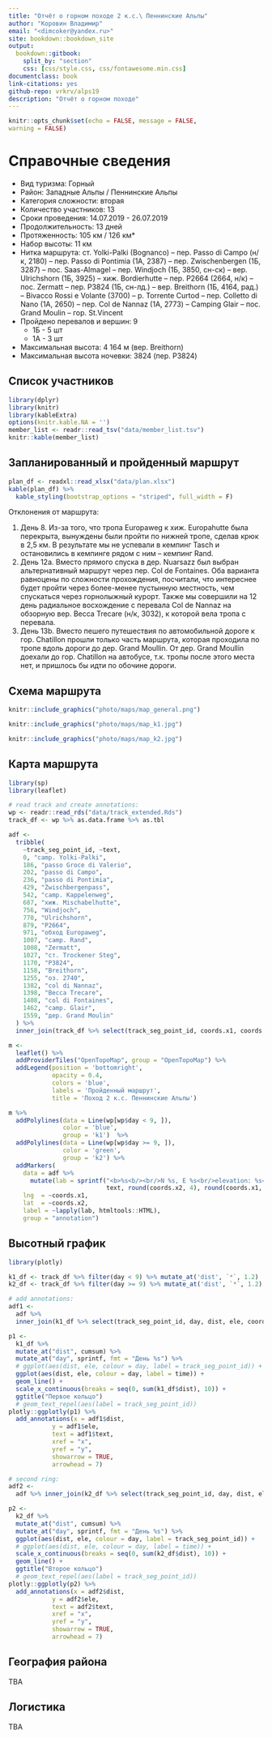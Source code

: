 ```yaml
--- 
title: "Отчёт о горном походе 2 к.с.\ Пеннинские Альпы"
author: "Коровин Владимир"
email: "<dimcoker@yandex.ru>"
site: bookdown::bookdown_site
output: 
  bookdown::gitbook:  
    split_by: "section"
    css: [css/style.css, css/fontawesome.min.css]
documentclass: book
link-citations: yes
github-repo: vrkrv/alps19
description: "Отчёт о горном походе"
---
```


```r
knitr::opts_chunk$set(echo = FALSE, message = FALSE,
warning = FALSE)
```

# Справочные сведения

- Вид туризма: Горный
- Район: Западные Альпы / Пеннинские Альпы
- Категория сложности: вторая
- Количество участников: 13
- Сроки проведения: 14.07.2019 - 26.07.2019
- Продолжительность: 13 дней
- Протяженность: 105 км / 126 км*
- Набор высоты: 11 км
- Нитка маршрута: ст. Yolki-Palki (Bognanco) -- пер. Passo di Campo (н/к, 2180) -- пер. Passo di Pontimia (1А, 2387) -- пер. Zwischenbergen (1Б, 3287) -- пос. Saas-Almagel -- пер. Windjoch (1Б, 3850, сн-ск) -- вер. Ulrichshorn (1Б, 3925) -- хиж. Bordierhutte -- пер. P2664 (2664, н/к) -- пос. Zermatt -- пер. P3824 (1Б, сн-лд.) -- вер. Breithorn (1Б, 4164, рад.) -- Bivacco Rossi e Volante (3700) -- р. Torrente Curtod -- пер. Сolletto di Nano (1А, 2650) -- пер. Col de Nannaz (1А, 2773) -- Camping Glair -- пос. Grand Moulin -- гор. St.Vincent
- Пройдено перевалов и вершин: 9
  - 1Б - 5 шт
  - 1А - 3 шт
- Максимальная высота: 4 164 м (вер. Breithorn)
- Максимальная высота ночевки: 3824 (пер. P3824)

## Список участников

```r
library(dplyr)
library(knitr)
library(kableExtra)
options(knitr.kable.NA = '')
member_list <- readr::read_tsv("data/member_list.tsv")
knitr::kable(member_list)
```


## Запланированный и пройденный маршрут

```r
plan_df <- readxl::read_xlsx("data/plan.xlsx")
kable(plan_df) %>%
  kable_styling(bootstrap_options = "striped", full_width = F)
```

Отклонения от маршрута:

1. День 8. Из-за того, что тропа Europaweg к хиж. Europahutte была перекрыта, вынуждены были пройти по нижней тропе, сделав крюк в 2,5 км. В результате мы не успевали в кемпинг Tasch и остановились в кемпинге рядом с ним -- кемпинг Rand.
2. День 12а. Вместо прямого спуска в дер. Nuarsazz был выбран альтернативный маршрут через пер. Col de Fontaines. Оба варианта равноцены по сложности прохождения, посчитали, что интереснее будет пройти через более-менее пустынную местность, чем спускаться через горнолыжный курорт. Также мы совершили на 12 день радиальное восхождение с перевала Col de Nannaz на обзорную вер. Becca Trecare (н/к, 3032), к которой вела тропа с перевала.
3. День 13b. Вместо пешего путешествия по автомобильной дороге к гор. Chatillon прошли только часть маршрута, которая проходила по тропе вдоль дороги до дер. Grand Moullin. От дер. Grand Moullin доехали до гор. Chatillon на автобусе, т.к. тропы после этого места нет, и пришлось бы идти по обочине дороги.

## Схема маршрута

```r
knitr::include_graphics("photo/maps/map_general.png")
```

```r
knitr::include_graphics("photo/maps/map_k1.jpg")
```

```r
knitr::include_graphics("photo/maps/map_k2.jpg")
```

## Карта маршрута

```r
library(sp)
library(leaflet)

# read track and create annotations:
wp <- readr::read_rds("data/track_extended.Rds")
track_df <- wp %>% as.data.frame %>% as.tbl

adf <- 
  tribble(
    ~track_seg_point_id, ~text,
    0, "camp. Yolki-Palki",
    186, "passo Groce di Valerio",
    202, "passo di Campo",
    236, "passo di Pontimia",
    429, "Zwischbergenpass",
    542, "camp. Kappelenweg",
    687, "хиж. Mischabelhutte",
    756, "Windjoch",
    770, "Ulrichshorn",
    879, "P2664",
    971, "обход Europaweg",
    1007, "camp. Rand",
    1008, "Zermatt",
    1027, "ст. Trockener Steg",
    1170, "P3824",
    1158, "Breithorn",
    1255, "оз. 2740",
    1382, "col di Nannaz",
    1398, "Becca Trecare",
    1408, "col di Fontaines",
    1462, "camp. Glair",
    1559, "дер. Grand Moulin"
  ) %>%
  inner_join(track_df %>% select(track_seg_point_id, coords.x1, coords.x2, ele, time))

m <-
  leaflet() %>%
  addProviderTiles("OpenTopoMap", group = "OpenTopoMap") %>%
  addLegend(position = 'bottomright',
            opacity = 0.4,
            colors = 'blue',
            labels = 'Пройденный маршрут',
            title = 'Поход 2 к.с. Пеннинские Альпы')

m %>%
  addPolylines(data = Line(wp[wp$day < 9, ]),
               color = 'blue',
               group = 'k1')  %>%
  addPolylines(data = Line(wp[wp$day >= 9, ]),
               color = 'green',
               group = 'k2') %>%
  addMarkers(
    data = adf %>%
      mutate(lab = sprintf("<b>%s<b/><br/>N %s, E %s<br/>elevation: %s<br/>%s",
                           text, round(coords.x2, 4), round(coords.x1, 4), ele, time)),
    lng  = ~coords.x1,
    lat  = ~coords.x2,
    label = ~lapply(lab, htmltools::HTML),
    group = "annotation")
```

## Высотный график

```r
library(plotly)

k1_df <- track_df %>% filter(day < 9) %>% mutate_at('dist', `*`, 1.2)
k2_df <- track_df %>% filter(day >= 9) %>% mutate_at('dist', `*`, 1.2)

# add annotations:
adf1 <- 
  adf %>%
  inner_join(k1_df %>% select(track_seg_point_id, day, dist, ele, coords.x1, coords.x2) %>% mutate_at("dist", cumsum)) 

p1 <- 
  k1_df %>%
  mutate_at("dist", cumsum) %>%
  mutate_at("day", sprintf, fmt = "День %s") %>%
  # ggplot(aes(dist, ele, colour = day, label = track_seg_point_id)) +
  ggplot(aes(dist, ele, colour = day, label = time)) +
  geom_line() +
  scale_x_continuous(breaks = seq(0, sum(k1_df$dist), 10)) +
  ggtitle("Первое кольцо")
  # geom_text_repel(aes(label = track_seg_point_id))
plotly::ggplotly(p1) %>%
  add_annotations(x = adf1$dist,
            y = adf1$ele,
            text = adf1$text, 
            xref = "x",
            yref = "y",
            showarrow = TRUE,
            arrowhead = 7)

# second ring:
adf2 <- 
  adf %>% inner_join(k2_df %>% select(track_seg_point_id, day, dist, ele) %>% mutate_at("dist", cumsum)) 

p2 <- 
  k2_df %>%
  mutate_at("dist", cumsum) %>%
  mutate_at("day", sprintf, fmt = "День %s") %>%
  ggplot(aes(dist, ele, colour = day, label = track_seg_point_id)) +
  # ggplot(aes(dist, ele, colour = day, label = time)) +
  scale_x_continuous(breaks = seq(0, sum(k2_df$dist), 10)) +
  geom_line() +
  ggtitle("Второе кольцо")
  # geom_text_repel(aes(label = track_seg_point_id))
plotly::ggplotly(p2) %>%
  add_annotations(x = adf2$dist,
            y = adf2$ele,
            text = adf2$text, 
            xref = "x",
            yref = "y",
            showarrow = TRUE,
            arrowhead = 7) 


```

## География района

TBA

## Логистика

TBA




